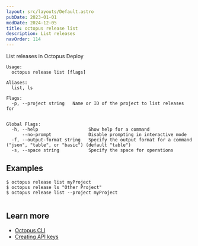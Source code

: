 ```yaml
---
layout: src/layouts/Default.astro
pubDate: 2023-01-01
modDate: 2024-12-05
title: octopus release list
description: List releases
navOrder: 114
---
```


List releases in Octopus Deploy

```
Usage:
  octopus release list [flags]

Aliases:
  list, ls

Flags:
  -p, --project string   Name or ID of the project to list releases for


Global Flags:
  -h, --help                   Show help for a command
      --no-prompt              Disable prompting in interactive mode
  -f, --output-format string   Specify the output format for a command ("json", "table", or "basic") (default "table")
  -s, --space string           Specify the space for operations

```

## Examples

<SamplesInstance />

```
$ octopus release list myProject
$ octopus release ls "Other Project"
$ octopus release list --project myProject


```

## Learn more

- [Octopus CLI](/docs/octopus-rest-api/cli)
- [Creating API keys](/docs/octopus-rest-api/how-to-create-an-api-key)